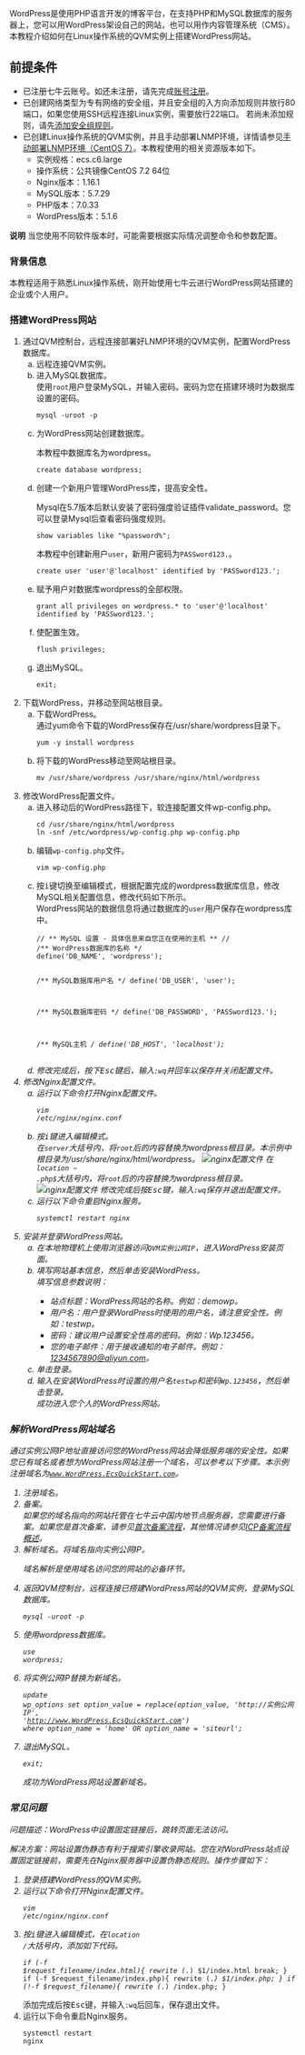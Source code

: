 <div>      <main role="main">         <article role="article" aria-labelledby="title_tzu_kkz_11v">            	                        	            	            <div>               <p class="shortdesc">WordPress是使用PHP语言开发的博客平台，在支持PHP和MySQL数据库的服务器上，您可以用WordPress架设自己的网站，也可以用作内容管理系统（CMS）。本教程介绍如何在Linux操作系统的QVM实例上搭建WordPress网站。</p>               		               <div>                  <div>                     <h1 font-weigh = "bold">前提条件</h1>                  </div>                  			                  <ul class="ul" id="ul-edb-nm3-g7y">                     				                     <li>已注册七牛云账号。如还未注册，请先完成<span><a href="https://portal.qiniu.com/signup?ref=developer.qiniu.comregister.htm?" target="_blank">账号注册</a></span>。                     </li>                     				                     				                     				                     <li>已创建网络类型为专有网络的安全组，并且安全组的入方向添加规则并放行80端口，如果您使用SSH远程连接Linux实例，需要放行22端口。 若尚未添加规则，请先<span><a title="您可以通过添加安全组规则，允许或禁止安全组内的QVM实例对公网或私网的访问。" href="https://developer.qiniu.com/qvm/manual/7107/commonly-used-port-security-group#concept-sm5-2wz-xdb">添加安全组规则</a></span>。                     </li>                     				                     <li>已创建Linux操作系统的QVM实例，并且手动部署LNMP环境，详情请参见<span><a title="Nginx是一款小巧而高效的Web服务器软件，可帮您在Linux系统下快速方便地搭建出LNMP Web服务环境。本教程介绍如何手动在QVM实例上搭建LNMP环境，其中LNMP分别代表Linux、Nginx、MySQL和PHP。" href="https://developer.qiniu.com/qvm/manual/7073/manual-deployment-lnmp-environment-centos-7">手动部署LNMP环境（CentOS 7）</a></span>。本教程使用的相关资源版本如下。                        					                        <ul class="ul" id="ul-t6y-mmn-4a7">                           						                           <li>实例规格：ecs.c6.large</li>                           						                           <li>操作系统：公共镜像CentOS 7.2 64位</li>                           						                           <li>Nginx版本：1.16.1</li>                           						                           <li>MySQL版本：5.7.29</li>                           						                           <li>PHP版本：7.0.33</li>                           						                           <li>WordPress版本：5.1.6</li>                           					                        </ul>                        				                     </li>                     			                  </ul>                  			                  <div>                     <div><i class="icon-note note"></i></div>                     <div><strong>说明</strong> 当您使用不同软件版本时，可能需要根据实际情况调整命令和参数配置。                     </div>                  </div>                  		               </div>               		               <section class="section context" id="context-nq1-68o-w12">                  <div>                     <h1 font-weigh = "bold">背景信息</h1>                  </div>                  			                  <p class="p" id="p-akk-ycm-km9">本教程适用于熟悉Linux操作系统，刚开始使用七牛云进行WordPress网站搭建的企业或个人用户</span>。                     </div> <style type="text/css"> #myButton { background-color: #F15533; border-radius: 20px; border: 1px #F15533; display: inline-block; cursor: pointer; color: #ffffff; font-family: Arial; font-size: 15px; padding: 8px 31px; text-decoration: none; left: 0%; top: 0%; float: left; text-align: center; } #myButton:hover { background-color:#FF4500; } #myButton:active { position:relative; top:1px; } </style> <style> .aliware-hotspot-container .click { position: relative; width: 100%; height: 40px; max-width: 140px; } .aliware-hotspot-container { position: relative; width: 100%; max-width: 780px; padding-bottom: 20px; } .aliware-hotspot-container::before { padding-top: 1%; } </style>                     			<p></p>                  		               </section>               		               <section class="section" id="section-4cs-ieg-vj6">                  <h1 font-weigh = "bold">搭建WordPress网站</h1>                  			                  			                  <ol class="ol steps" id="steps-j50-e21-xkd">                     <li><span>通过QVM控制台，远程连接部署好LNMP环境的QVM实例，配置WordPress数据库。</span>                        					                        <ol type="a" class="ol substeps" id="substeps-jzh-dt5-fzt">                           						                           <li><span>远程连接QVM实例。</span>                              							                                                 						                           </li>                           						                           <li><span>进入MySQL数据库。</span>                              							                              <div>使用<code>root</code>用户登录MySQL，并输入密码。密码为您在搭建环境时为数据库设置的密码。                                 								<pre><code>mysql -uroot -p</code></pre>                                 							</div>                              						                           </li>                           						                           <li><span>为WordPress网站创建数据库。</span>                              							                              <div>                                 								                                 <p class="p" id="p-9qh-p68-9c3">本教程中数据库名为wordpress。</p>                                 								<pre><code>create database wordpress;</code></pre>                                 							</div>                              						                           </li>                           						                           <li><span>创建一个新用户管理WordPress库，提高安全性。</span>                              							                              <div>                                 								                                 <p class="p" id="p-2fj-t7p-9ed">Mysql在5.7版本后默认安装了密码强度验证插件validate_password。您可以登录Mysql后查看密码强度规则。</p>                                 								<pre><code>show variables like "%password%";</code></pre>                                 								<p class="p" id="p-n1p-y65-w7n">本教程中创建新用户<code>user</code>，新用户密码为<code>PASSword123.</code>。                                 </p>                                 								<pre><code>create user 'user'@'localhost' identified by 'PASSword123.';</code></pre>                                 							</div>                              						                           </li>                           						                           <li><span>赋予用户对数据库wordpress的全部权限。</span>                              							                              <div>                                 								<pre><code>grant all privileges on wordpress.* to 'user'@'localhost' identified by 'PASSword123.';</code></pre>                                 							</div>                              						                           </li>                           						                           <li><span>使配置生效。</span>                              							                              <div>                                 								<pre><code>flush privileges;</code></pre>                                 							</div>                              						                           </li>                           						                           <li><span>退出MySQL。</span>                              							                              <div>                                 								<pre><code>exit;</code></pre>                                 							</div>                              						                           </li>                           					                        </ol>                        				                     </li>                     <li><span>下载WordPress，并移动至网站根目录。</span>                        					                        <ol type="a" class="ol substeps" id="substeps-ty5-x9o-2mv">                           						                           <li><span>下载WordPress。</span>                              							                              <div>通过<span>yum</span>命令下载的WordPress保存在<span>/usr/share/wordpress</span>目录下。                                 								<pre><code>yum -y install wordpress</code></pre>                                 							</div>                              						                           </li>                           						                           <li><span>将下载的WordPress移动至网站根目录。</span>                              							                              <div>                                 								<pre><code>mv /usr/share/wordpress /usr/share/nginx/html/wordpress</code></pre>                                 							</div>                              						                           </li>                           					                        </ol>                        				                     </li>                     <li><span>修改WordPress配置文件。</span>                        					                        <ol type="a" class="ol substeps" id="substeps-0g3-xf6-h6r">                           						                           <li><span>进入移动后的WordPress路径下，软连接配置文件<span>wp-config.php</span>。</span>                              							                              <div>                                 								<pre><code>cd /usr/share/nginx/html/wordpress
ln -snf /etc/wordpress/wp-config.php wp-config.php</code></pre>                                 							</div>                              						                           </li>                           						                           <li><span>编辑<code>wp-config.php</code>文件。</span>                              							                              <div>                                 								<pre><code>vim wp-config.php</code></pre>                                 							</div>                              						                           </li>                           						                           <li><span>按<kbd>i</kbd>键切换至编辑模式，根据配置完成的wordpress数据库信息，修改MySQL相关配置信息，修改代码如下所示。</span>                              							                              <div>WordPress网站的数据信息将通过数据库的<code>user</code>用户保存在wordpress库中。                                 								<pre><code>// ** MySQL 设置 - 具体信息来自您正在使用的主机 ** //
/** WordPress数据库的名称 */
define('DB_NAME', 'wordpress');

/** MySQL数据库用户名 */
define('DB_USER', 'user');

/** MySQL数据库密码 */
define('DB_PASSWORD', 'PASSword123.');

/** MySQL主机 */
define('DB_HOST', 'localhost');
</code></pre>                                 							</div>                              						                           </li>                           						                           <li><span>修改完成后，按下<kbd>Esc</kbd>键后，输入<code>:wq</code>并回车以保存并关闭配置文件。</span></li>                           					                        </ol>                        				                     </li>                     <li><span>修改Nginx配置文件。</span>                        					                        <ol type="a" class="ol substeps" id="substeps-5fc-c13-ymh">                           						                           <li><span>运行以下命令打开Nginx配置文件。</span>                              							                              <div>                                 								<pre><code>vim /etc/nginx/nginx.conf</code></pre>                                 							</div>                              						                           </li>                           						                           <li><span>按<kbd>i</kbd>键进入编辑模式。</span>                              							                              <div>在<code>server</code>大括号内，将<code>root</code>后的内容替换为wordpress根目录。本示例中根目录为<span>/usr/share/nginx/html/wordpress</span>。
<img  class="image break" id="image-zko-psk-qgz" src="http://qey2kbifv.hn-bkt.clouddn.com/2020-09-17/6Et1v9LTJ2b8U3RnVW7m.png" alt="nginx配置文件">
在<code>location ~ .php$</code>大括号内，将<code>root</code>后的内容替换为wordpress根目录。
<img  class="image break" id="image-pbo-ud0-11x" src="http://qey2kbifv.hn-bkt.clouddn.com/2020-09-17/9zVi015NTqlg2YSOAhWX.png" alt="nginx配置文件">
修改完成后按<kbd>Esc</kbd>键，输入<code>:wq</code>保存并退出配置文件。                              </div>                              						                           </li>                           						                           <li><span>运行以下命令重启Nginx服务。</span>                              							                              <div>                                 								<pre><code>systemctl restart nginx</code></pre>                                 							</div>                              						                           </li>                           					                        </ol>                        				                     </li>                     <li><span>安装并登录WordPress网站。</span>                        					                        <ol type="a" class="ol substeps" id="substeps-34m-o44-z5c">                           						                           <li><span>在本地物理机上使用浏览器访问<code>QVM实例公网IP</code>，进入WordPress安装页面。</span></li>                           						                           <li><span>填写网站基本信息，然后单击<span>安装WordPress</span>。</span>                              							                              <div>填写信息参数说明：                                 								                                 <ul class="ul" id="ul-atu-xuf-jpk">                                    									                                    <li>站点标题：WordPress网站的名称。例如：demowp。</li>                                    									                                    <li>用户名：用户登录WordPress时使用的用户名，请注意安全性。例如：testwp。</li>                                    									                                    <li>密码：建议用户设置安全性高的密码。例如：Wp.123456。</li>                                    									                                    <li>您的电子邮件：用于接收通知的电子邮件。例如：1234567890@aliyun.com。</li>                                    								                                 </ul>                                 							                              </div>                              						                           </li>                           						                           <li><span>单击<span>登录</span>。</span></li>                           						                           <li><span>输入在安装WordPress时设置的用户名<code>testwp</code>和密码<code>Wp.123456</code>，然后单击<span>登录</span>。</span>                              							                              <div>成功进入您个人的WordPress网站。</div>                              						                           </li>                           					                        </ol>                        				                     </li>                  </ol>                  		               </section>               		               <section class="section" id="section-0hy-iyd-ohn">                  <h1 font-weigh = "bold">解析WordPress网站域名</h1>                  			                  			                  <p class="p" id="p-nio-1n2-m9r">通过实例公网IP地址直接访问您的WordPress网站会降低服务端的安全性。如果您已有域名或者想为WordPress网站注册一个域名，可以参考以下步骤。本示例注册域名为<code>www.WordPress.EcsQuickStart.com</code>。                  </p>                  			                  <ol class="ol steps" id="steps-sfs-l9x-dmx">                     <li><span>注册域名。</span>                        					                                             </li>                     <li><span>备案。</span>                        					                        <div>如果您的域名指向的网站托管在七牛云中国内地节点服务器，您需要进行备案。<span>如果您是首次备案，请参见<span><a  href="https://developer.qiniu.com/qvm/manual/4184/qvm-first-guide">首次备案流程</a></span>，其他情况请参见<span><a title="网站托管在的服务器上，您需根据所在省市的管局规则进行备案申请。当您使用七牛云节点服务器时，您可以在PC端或移动端的七牛云ICP代备案系统中提交ICP备案申请，审核通过便可开通网站访问服务。本文为您介绍在七牛云备案系统提交ICP备案的流程及注意事项。" href="https://developer.qiniu.com/qvm/manual/4294/record-introduction">ICP备案流程概述</a></span>。</span>                           						                           					                        </div>                        				                     </li>                     <li><span>解析域名。将域名指向实例公网IP。</span>                        					                        <div>                           						                           <p class="p" cond-props="china" id="p-xxk-455-55j">域名解析是使用域名访问您的网站的必备环节</span>。                           </p>                           						                           						                           					                        </div>                        				                     </li>                     <li><span>返回QVM控制台，远程连接已搭建WordPress网站的QVM实例，登录MySQL数据库。</span>                        					                        <div>                           						<pre><code>mysql -uroot -p</code></pre>                           					</div>                        				                     </li>                     <li><span>使用wordpress数据库。</span>                        					                        <div>                           						<pre><code>use wordpress;</code></pre>                           					</div>                        				                     </li>                     <li><span>将实例公网IP替换为新域名。</span>                        					                        <div>                           						<pre><code>update wp_options set option_value = replace(option_value, 'http://实例公网IP', 'http://www.WordPress.EcsQuickStart.com') where option_name = 'home' OR option_name = 'siteurl';</code></pre>                           					</div>                        				                     </li>                     <li><span>退出MySQL。</span>                        					                        <div>                           						<pre><code>exit;</code></pre>                           						<p class="p" id="p-zqu-wvg-6vk">成功为WordPress网站设置新域名。</p>                           					                        </div>                        				                     </li>                  </ol>                  		               </section>               		               <section class="section" id="section-6jh-3sn-g99">                  <h1 font-weigh = "bold">常见问题</h1>                  			                  			                  <p class="p" id="p-rzs-e27-s7j">问题描述：WordPress中设置固定链接后，跳转页面无法访问。</p>                  			                  <div>解决方案：网站设置伪静态有利于搜索引擎收录网站。您在对WordPress站点设置固定链接前，需要先在Nginx服务器中设置伪静态规则。操作步骤如下：                     				                     <ol class="ol" id="ol-dti-fzu-uzt">                        					                        <li>登录搭建WordPress的QVM实例。</li>                        					                        <li>运行以下命令打开Nginx配置文件。                           						<pre><code>vim /etc/nginx/nginx.conf</code></pre>                           					</li>                        					                        <li>按<kbd>i</kbd>键进入编辑模式，在<code>location /</code>大括号内，添加如下代码。                           						<pre><code>if (-f $request_filename/index.html){
rewrite (.*) $1/index.html break;
}
if (-f $request_filename/index.php){
rewrite (.*) $1/index.php;
}
if (!-f $request_filename){
rewrite (.*) /index.php;
}</code></pre>                           添加完成后按<kbd>Esc</kbd>键，并输入<code>:wq</code>后回车，保存退出文件。                        </li>                        					                        <li>运行以下命令重启Nginx服务。                           						<pre><code>systemctl restart nginx</code></pre>                           					</li>                        				                     </ol>                     			                  </div>                  		               </section>               	            </div>                     </article>      </main>   </div>  </div>  	